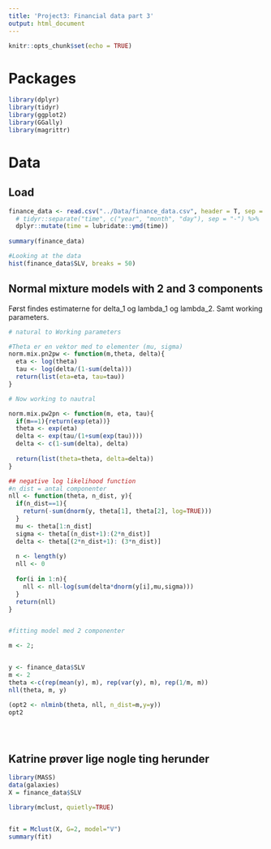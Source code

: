 ```yaml
---
title: 'Project3: Financial data part 3'
output: html_document
---
```


```r
knitr::opts_chunk$set(echo = TRUE)
```

# Packages

```r
library(dplyr)
library(tidyr)
library(ggplot2)
library(GGally)
library(magrittr)
```


# Data

## Load
```r
finance_data <- read.csv("../Data/finance_data.csv", header = T, sep = ";") %>% 
  # tidyr::separate("time", c("year", "month", "day"), sep = "-") %>% 
  dplyr::mutate(time = lubridate::ymd(time)) 
  
summary(finance_data)

#Looking at the data
hist(finance_data$SLV, breaks = 50)

```

## Normal mixture models with 2 and 3 components
Først findes estimaterne for delta_1 og lambda_1 og lambda_2. Samt working parameters.

```r
# natural to Working parameters 

#Theta er en vektor med to elementer (mu, sigma)
norm.mix.pn2pw <- function(m,theta, delta){
  eta <- log(theta)
  tau <- log(delta/(1-sum(delta)))
  return(list(eta=eta, tau=tau))
}

```

```r
# Now working to nautral 

norm.mix.pw2pn <- function(m, eta, tau){
  if(m==1){return(exp(eta))}
  theta <- exp(eta)
  delta <- exp(tau/(1+sum(exp(tau))))
  delta <- c(1-sum(delta), delta)
  
  return(list(theta=theta, delta=delta))
}
```

```r
## negative log likelihood function
#n_dist = antal componenter
nll <- function(theta, n_dist, y){
  if(n_dist==1){
    return(-sum(dnorm(y, theta[1], theta[2], log=TRUE)))
  }
  mu <- theta[1:n_dist]
  sigma <- theta[(n_dist+1):(2*n_dist)]
  delta <- theta[(2*n_dist+1): (3*n_dist)]
  
  n <- length(y)
  nll <- 0
  
  for(i in 1:n){
    nll <- nll-log(sum(delta*dnorm(y[i],mu,sigma)))
  }
  return(nll)
}


#fitting model med 2 componenter

m <- 2;


y <- finance_data$SLV
m <- 2
theta <-c(rep(mean(y), m), rep(var(y), m), rep(1/m, m))
nll(theta, m, y)

(opt2 <- nlminb(theta, nll, n_dist=m,y=y))
opt2





```

## Katrine prøver lige nogle ting herunder
```r
library(MASS)
data(galaxies)
X = finance_data$SLV
```

```r
library(mclust, quietly=TRUE)


fit = Mclust(X, G=2, model="V")
summary(fit)

```

